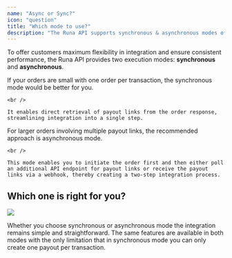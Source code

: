 ```yaml
---
name: "Async or Sync?"
icon: "question"
title: "Which mode to use?"
description: "The Runa API supports synchronous & asynchronous modes of ordering. Which is the right mode depends on your use case."
---
```


To offer customers maximum flexibility in integration and ensure consistent performance, the Runa API provides two execution modes: **synchronous** and **asynchronous**.

<CardGroup cols="2">
  <Card title="Synchronous" icon="arrow-right-arrow-left" href="/getting-started/first-order/sync">
    If your orders are small with one order per transaction, the synchronous mode would be better for you.

    <br />

    It enables direct retrieval of payout links from the order response, streamlining integration into a single step.
  </Card>
  <Card title="Asynchronous" icon="rotate" href="/getting-started/first-order/async">
    For larger orders involving multiple payout links, the recommended approach is asynchronous mode.

    <br />

    This mode enables you to initiate the order first and then either poll an additional API endpoint for payout links or receive the payout links via a webhook, thereby creating a two-step integration process.
  </Card>
</CardGroup>

## Which one is right for you?

![](https://files.readme.io/0eca506-image.png)

Whether you choose synchronous or asynchronous mode the integration remains simple and straightforward. The same features are available in both modes with the only limitation that in synchronous mode you can only create one payout per transaction.